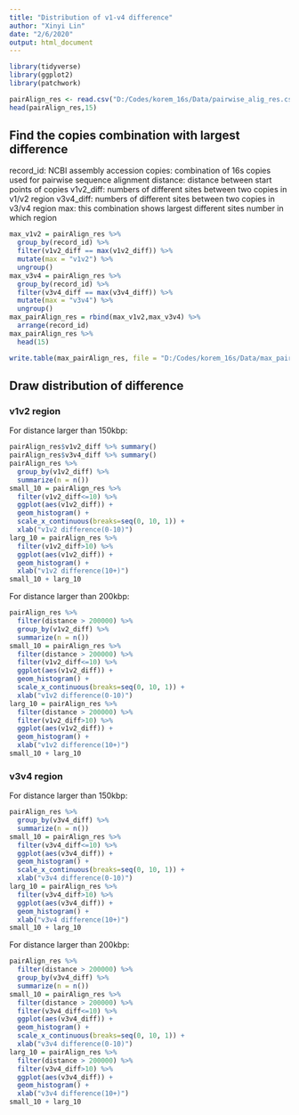 ```yaml
---
title: "Distribution of v1-v4 difference"
author: "Xinyi Lin"
date: "2/6/2020"
output: html_document
---
```


```r
library(tidyverse)
library(ggplot2)
library(patchwork)
```

```r
pairAlign_res <- read.csv("D:/Codes/korem_16s/Data/pairwise_alig_res.csv")
head(pairAlign_res,15)
```

## Find the copies combination with largest difference

record_id: NCBI assembly accession
copies: combination of 16s copies used for pairwise sequence alignment
distance: distance between start points of copies
v1v2_diff: numbers of different sites between two copies in v1/v2 region
v3v4_diff: numbers of different sites between two copies in v3/v4 region
max: this combination shows largest different sites number in which region

```r
max_v1v2 = pairAlign_res %>% 
  group_by(record_id) %>% 
  filter(v1v2_diff == max(v1v2_diff)) %>% 
  mutate(max = "v1v2") %>% 
  ungroup()
max_v3v4 = pairAlign_res %>% 
  group_by(record_id) %>% 
  filter(v3v4_diff == max(v3v4_diff)) %>% 
  mutate(max = "v3v4") %>% 
  ungroup()
max_pairAlign_res = rbind(max_v1v2,max_v3v4) %>% 
  arrange(record_id)
max_pairAlign_res %>% 
  head(15)
```

```r
write.table(max_pairAlign_res, file = "D:/Codes/korem_16s/Data/max_pairAlign_res.txt", append = FALSE, quote = FALSE, row.names = FALSE)
```

## Draw distribution of difference

### v1v2 region

For distance larger than 150kbp:

```r
pairAlign_res$v1v2_diff %>% summary()
pairAlign_res$v3v4_diff %>% summary()
pairAlign_res %>% 
  group_by(v1v2_diff) %>% 
  summarize(n = n())
small_10 = pairAlign_res %>% 
  filter(v1v2_diff<=10) %>% 
  ggplot(aes(v1v2_diff)) +
  geom_histogram() + 
  scale_x_continuous(breaks=seq(0, 10, 1)) +
  xlab("v1v2 difference(0-10)")
larg_10 = pairAlign_res %>% 
  filter(v1v2_diff>10) %>% 
  ggplot(aes(v1v2_diff)) +
  geom_histogram() +
  xlab("v1v2 difference(10+)")
small_10 + larg_10
```

For distance larger than 200kbp:

```r
pairAlign_res %>% 
  filter(distance > 200000) %>% 
  group_by(v1v2_diff) %>% 
  summarize(n = n())
small_10 = pairAlign_res %>% 
  filter(distance > 200000) %>% 
  filter(v1v2_diff<=10) %>% 
  ggplot(aes(v1v2_diff)) +
  geom_histogram() + 
  scale_x_continuous(breaks=seq(0, 10, 1)) +
  xlab("v1v2 difference(0-10)")
larg_10 = pairAlign_res %>% 
  filter(distance > 200000) %>% 
  filter(v1v2_diff>10) %>% 
  ggplot(aes(v1v2_diff)) +
  geom_histogram() +
  xlab("v1v2 difference(10+)")
small_10 + larg_10
```

### v3v4 region

For distance larger than 150kbp:

```r
pairAlign_res %>% 
  group_by(v3v4_diff) %>% 
  summarize(n = n())
small_10 = pairAlign_res %>% 
  filter(v3v4_diff<=10) %>% 
  ggplot(aes(v3v4_diff)) +
  geom_histogram() + 
  scale_x_continuous(breaks=seq(0, 10, 1)) +
  xlab("v3v4 difference(0-10)")
larg_10 = pairAlign_res %>% 
  filter(v3v4_diff>10) %>% 
  ggplot(aes(v3v4_diff)) +
  geom_histogram() +
  xlab("v3v4 difference(10+)")
small_10 + larg_10
```

For distance larger than 200kbp:

```r
pairAlign_res %>% 
  filter(distance > 200000) %>% 
  group_by(v3v4_diff) %>% 
  summarize(n = n())
small_10 = pairAlign_res %>% 
  filter(distance > 200000) %>% 
  filter(v3v4_diff<=10) %>% 
  ggplot(aes(v3v4_diff)) +
  geom_histogram() + 
  scale_x_continuous(breaks=seq(0, 10, 1)) +
  xlab("v3v4 difference(0-10)")
larg_10 = pairAlign_res %>% 
  filter(distance > 200000) %>% 
  filter(v3v4_diff>10) %>% 
  ggplot(aes(v3v4_diff)) +
  geom_histogram() +
  xlab("v3v4 difference(10+)")
small_10 + larg_10
```